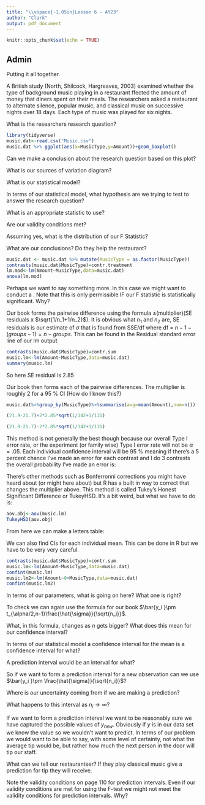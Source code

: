 ```yaml
---
title: "\\vspace{-1.05in}Lesson 6 - AY23"
author: "Clark"
output: pdf_document
---
```


```r
knitr::opts_chunk$set(echo = TRUE)
```

## Admin


Putting it all together.

A British study (North, Shilcock, Hargreaves, 2003) examined whether the type of background music playing in a restaurant ffected the amount of money that diners spent on their meals.  The researchers asked a restaurant to alternate silence, popular music, and classical music on successive nights over 18 days.  Each type of music was played for six nights. 

What is the researchers research question?

\vspace{1.in}

```r
library(tidyverse)
music.dat<-read.csv("Music.csv")
music.dat %>% ggplot(aes(x=MusicType,y=Amount))+geom_boxplot()

```

Can we make a conclusion about the research question based on this plot?

\vspace{.4in}

What is our sources of variation diagram?

\vspace{1.in}

What is our statistical model?

\vspace{1.in}

In terms of our statistical model, what hypothesis are we trying to test to answer the research question?

\vspace{1.in}

What is an appropriate statistic to use?

\vspace{1.in}

Are our validity conditions met?

\vspace{.8in}

Assuming yes, what is the distribution of our F Statistic?

\vspace{.8in}

What are our conclusions?  Do they help the restaurant?

```r
music.dat <- music.dat %>% mutate(MusicType = as.factor(MusicType))
contrasts(music.dat$MusicType)=contr.treatment
lm.mod<-lm(Amount~MusicType,data=music.dat)
anova(lm.mod)
```



Perhaps we want to say something more.  In this case we might want to conduct a \textbf{Post Hoc Test}.  Note that this is only permissible IF our F statistic is statistically significant.  Why?

\vspace{.8in}

Our book forms the pairwise difference using the formula \textit{difference in means}$\pm$(multiplier)(SE residuals x $\sqrt{1/n_1+1/n_2}$).  It is obvious what $n_1$ and $n_2$ are, SE residuals is our estimate of $\sigma$ that is found from SSE/df  where df = $n-1-(groups-1)=n-groups$.  This can be found in the Residual standard error line of our lm output

```r
contrasts(music.dat$MusicType)=contr.sum
music.lm<-lm(Amount~MusicType,data=music.dat)
summary(music.lm)
```
So here SE residual is 2.85

Our book then forms each of the pairwise differences.  The multiplier is roughly 2 for a 95 \% CI (How do I know this?)

```r
music.dat%>%group_by(MusicType)%>%summarise(avg=mean(Amount),num=n())

(21.9-21.7)+2*2.85*sqrt(1/142+1/131)

(21.9-21.7)-2*2.85*sqrt(1/142+1/131)
```


This method is not generally the best though because our overall Type I error rate, or the experiment (or family wise) Type I error rate will not be $\alpha=.05$.  Each individual confidence interval will be 95 \% meaning if there's a 5 percent chance I've made an error for each contrast and I do 3 contrasts the overall probability I've made an error is:

\vspace{.8in}

There's other methods such as Bonferronni corrections you might have heard about (or might here about) but R has a built in way to correct that changes the multiplier above.  This method is called Tukey's Honest Significant Difference or TukeyHSD.  It's a bit weird, but what we have to do is:

```r
aov.obj<-aov(music.lm)
TukeyHSD(aov.obj)
```
From here we can make a letters table:


\vspace{.8in}

We can also find CIs for each individual mean.  This can be done in R but we have to be very very careful.

```r
contrasts(music.dat$MusicType)=contr.sum
music.lm<-lm(Amount~MusicType,data=music.dat)
confint(music.lm)
music.lm2<-lm(Amount~0+MusicType,data=music.dat)
confint(music.lm2)
```

In terms of our parameters,  what is going on here?  What one is right?

\vspace{.8in}

To check we can again use the formula for our book $\bar{y_i }\pm t_{\alpha/2,n-1}\frac{\hat{\sigma}}{\sqrt{n_i}}$.  

\vspace{.8in}

What, in this formula, changes as $n$ gets bigger?  What does this mean for our confidence interval?

\vspace{.8in}

In terms of our statistical model a confidence interval for the mean is a confidence interval for what?

\vspace{.8in}

A prediction interval would be an interval for what?

\vspace{.8in}

So if we want to form a prediction interval for a new observation can we use $\bar{y_i }\pm \frac{\hat{\sigma}}{\sqrt{n_i}}$?

\vspace{.8in}

Where is our uncertainty coming from if we are making a prediction?


\vspace{.8in}

What happens to this interval as $n_i \to \infty$?

\vspace{.8in}

If we want to form a prediction interval we want to be reasonably sure we have captured the possible values of $y_{new}$.  Obviously if $y$ is in our data set we know the value so we wouldn't want to predict.  In terms of our problem we would want to be able to say, with some level of certainty, not what the average tip would be, but rather how much the next person in the door will tip our staff.

What can we tell our restauranteer?  If they play classical music give a prediction for tip they will receive.  

\vspace{.8in}



Note the validity conditions on page 110 for prediction intervals.  Even if our validity conditions are met for using the F-test we might not meet the validity conditions for prediction intervals.  Why?
